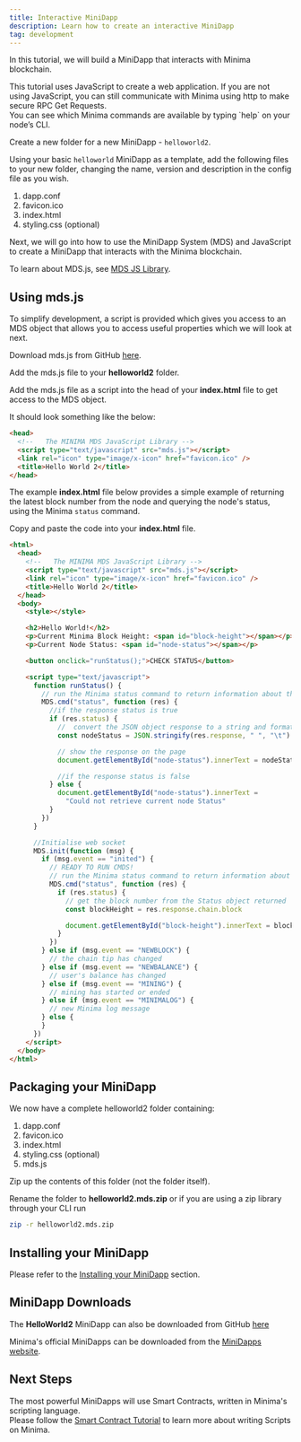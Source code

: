 ---
title: Interactive MiniDapp
description: Learn how to create an interactive MiniDapp
tag: development
---

In this tutorial, we will build a MiniDapp that interacts with Minima blockchain.

<Callout title="Info" type="info">
  This tutorial uses JavaScript to create a web application. If you are not
  using JavaScript, you can still communicate with Minima using http to make
  secure RPC Get Requests. <br />
  You can see which Minima commands are available by typing `help` on your
  node’s CLI.
</Callout>

Create a new folder for a new MiniDapp - `helloworld2`.

Using your basic `helloworld` MiniDapp as a template, add the following files to your new folder, changing the name, version and description in the config file as you wish.

1. dapp.conf
2. favicon.ico
3. index.html
4. styling.css (optional)

Next, we will go into how to use the MiniDapp System (MDS) and JavaScript to create a MiniDapp that interacts with the Minima blockchain.

To learn about MDS.js, see [MDS JS Library](/docs/development/minidapp-mdsjs).

## Using mds.js

To simplify development, a script is provided which gives you access to an MDS object that allows you to access useful properties which we will look at next.

Download mds.js from GitHub [here](https://raw.githubusercontent.com/minima-global/Minima/master/mds/mds.js).

Add the mds.js file to your **helloworld2** folder.

Add the mds.js file as a script into the head of your **index.html** file to get access to the MDS object.

It should look something like the below:

```html title="index.html"
<head>
  <!--   The MINIMA MDS JavaScript Library -->
  <script type="text/javascript" src="mds.js"></script>
  <link rel="icon" type="image/x-icon" href="favicon.ico" />
  <title>Hello World 2</title>
</head>
```


The example **index.html** file below provides a simple example of returning the latest block number from the node and querying the node's status, using the Minima `status` command.

Copy and paste the code into your **index.html** file.

```html title="index.html"
<html>
  <head>
    <!--   The MINIMA MDS JavaScript Library -->
    <script type="text/javascript" src="mds.js"></script>
    <link rel="icon" type="image/x-icon" href="favicon.ico" />
    <title>Hello World 2</title>
  </head>
  <body>
    <style></style>

    <h2>Hello World!</h2>
    <p>Current Minima Block Height: <span id="block-height"></span></p>
    <p>Current Node Status: <span id="node-status"></span></p>

    <button onclick="runStatus();">CHECK STATUS</button>

    <script type="text/javascript">
      function runStatus() {
        // run the Minima status command to return information about the node's current state
        MDS.cmd("status", function (res) {
          //if the response status is true
          if (res.status) {
            // 	convert the JSON object response to a string and format it
            const nodeStatus = JSON.stringify(res.response, " ", "\t")

            // show the response on the page
            document.getElementById("node-status").innerText = nodeStatus

            //if the response status is false
          } else {
            document.getElementById("node-status").innerText =
              "Could not retrieve current node Status"
          }
        })
      }

      //Initialise web socket
      MDS.init(function (msg) {
        if (msg.event == "inited") {
          // READY TO RUN CMDS!
          // run the Minima status command to return information about the node's current state
          MDS.cmd("status", function (res) {
            if (res.status) {
              // get the block number from the Status object returned
              const blockHeight = res.response.chain.block

              document.getElementById("block-height").innerText = blockHeight
            }
          })
        } else if (msg.event == "NEWBLOCK") {
          // the chain tip has changed
        } else if (msg.event == "NEWBALANCE") {
          // user's balance has changed
        } else if (msg.event == "MINING") {
          // mining has started or ended
        } else if (msg.event == "MINIMALOG") {
          // new Minima log message
        } else {
        }
      })
    </script>
  </body>
</html>
```

## Packaging your MiniDapp

We now have a complete helloworld2 folder containing:

1. dapp.conf
2. favicon.ico
3. index.html
4. styling.css (optional)
5. mds.js

Zip up the contents of this folder (not the folder itself).

Rename the folder to **helloworld2.mds.zip** or if you are using a zip library through your CLI run

```bash title="Terminal"
zip -r helloworld2.mds.zip
```

## Installing your MiniDapp

Please refer to the [Installing your MiniDapp](/docs//development/basic-minidapp#installing-your-minidapp) section.

## MiniDapp Downloads

The **HelloWorld2** MiniDapp can also be downloaded from GitHub [here](https://github.com/minima-global/innovation-challenge/tree/main/Resources)

Minima&apos;s official MiniDapps can be downloaded from the [MiniDapps website](https://minidapps.minima.global/).

## Next Steps

The most powerful MiniDapps will use Smart Contracts, written in Minima's scripting language. <br/>
Please follow the [Smart Contract Tutorial](/docs/development/contracts-basics) to learn more about writing Scripts on Minima.
